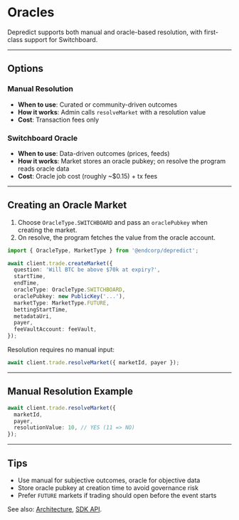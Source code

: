 # Oracles

Depredict supports both manual and oracle-based resolution, with first-class support for Switchboard.

---

## Options

### Manual Resolution
- **When to use**: Curated or community-driven outcomes
- **How it works**: Admin calls `resolveMarket` with a resolution value
- **Cost**: Transaction fees only

### Switchboard Oracle
- **When to use**: Data-driven outcomes (prices, feeds)
- **How it works**: Market stores an oracle pubkey; on resolve the program reads oracle data
- **Cost**: Oracle job cost (roughly ~$0.15) + tx fees

---

## Creating an Oracle Market

1) Choose `OracleType.SWITCHBOARD` and pass an `oraclePubkey` when creating the market.
2) On resolve, the program fetches the value from the oracle account.

```typescript
import { OracleType, MarketType } from '@endcorp/depredict';

await client.trade.createMarket({
  question: 'Will BTC be above $70k at expiry?',
  startTime,
  endTime,
  oracleType: OracleType.SWITCHBOARD,
  oraclePubkey: new PublicKey('...'),
  marketType: MarketType.FUTURE,
  bettingStartTime,
  metadataUri,
  payer,
  feeVaultAccount: feeVault,
});
```

Resolution requires no manual input:

```typescript
await client.trade.resolveMarket({ marketId, payer });
```

---

## Manual Resolution Example

```typescript
await client.trade.resolveMarket({
  marketId,
  payer,
  resolutionValue: 10, // YES (11 => NO)
});
```

---

## Tips
- Use manual for subjective outcomes, oracle for objective data
- Store oracle pubkey at creation time to avoid governance risk
- Prefer `FUTURE` markets if trading should open before the event starts

See also: [Architecture](/architecture), [SDK API](/sdk-api).


